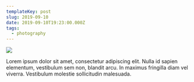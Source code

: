 ```yaml
---
templateKey: post
slug: 2019-09-10
date: 2019-09-10T19:23:00.000Z
tags:
  - photography
---
```

![](../../static/assets/20190910-IMG_2736.jpg)

Lorem ipsum dolor sit amet, consectetur adipiscing elit. Nulla id sapien elementum, vestibulum sem non, blandit arcu. In maximus fringilla diam vel viverra. Vestibulum molestie sollicitudin malesuada.